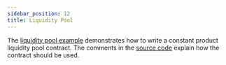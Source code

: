 ```yaml
---
sidebar_position: 12
title: Liquidity Pool
---
```


The [liquidity pool example] demonstrates how to write a constant product
liquidity pool contract. The comments in the [source code] explain how the contract should
be used.

[liquidity pool example]: https://github.com/stellar/soroban-examples/tree/v0.0.4/liquidity_pool
[source code]: https://github.com/stellar/soroban-examples/blob/v0.0.4/liquidity_pool/src/lib.rs#L143
